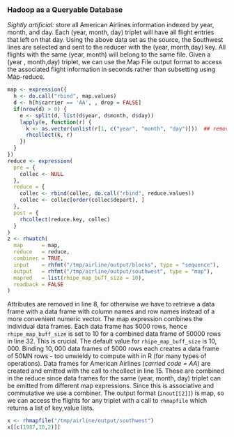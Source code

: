 ### Hadoop as a Queryable Database ###

*Sightly artificial:* store all American Airlines information indexed by year, month, and day.
Each (year, month, day) triplet will have all flight entries that left on that day. Using the above
data set as the source, the Southwest lines are selected and sent to the reducer with the (year, 
month,day) key. All flights with the same (year, month) will belong to the same file. Given a (year
, month,day) triplet, we can use the Map File output format to access the associated flight 
information in seconds rather than subsetting using Map-reduce.

```r
map <- expression({
  h <- do.call("rbind", map.values)
  d <- h[h$carrier == 'AA', , drop = FALSE]
  if(nrow(d) > 0) {
    e <- split(d, list(d$year, d$month, d$day))
    lapply(e, function(r) {
      k <- as.vector(unlist(r[1, c("year", "month", "day")]))  ## remove attributes
      rhcollect(k, r)
    })
  }
})
reduce <- expression(
  pre = { 
    collec <- NULL 
  },
  reduce = {
    collec <- rbind(collec, do.call("rbind", reduce.values))
    collec <- collec[order(collec$depart), ]
  },
  post = {
    rhcollect(reduce.key, collec)
  }
)
z <- rhwatch(
  map      = map,
  reduce   = reduce,
  combiner = TRUE,
  input    = rhfmt("/tmp/airline/output/blocks", type = "sequence"),
  output   = rhfmt("/tmp/airline/output/southwest", type = "map"),
  mapred   = list(rhipe_map_buff_size = 10),
  readback = FALSE
)
```

Attributes are removed in line $8$, for otherwise we have to retrieve a data frame with a data frame 
with column names and row names instead of a more convenient numeric vector. The map expression 
combines the individual data frames. Each data frame has $5000$ rows, hence `rhipe_map_buff_size` is 
set to 10 for a combined data frame of $50000$ rows in line $32$. This is crucial. The default value 
for `rhipe_map_buff_size` is $10,000$. Binding $10,000$ data frames of $5000$ rows each creates a data 
frame of 50MN rows - too unwieldy to compute with in R (for many types of operations). Data frames 
for American Airlines (*carried code = AA*) are created and emitted with the call to rhcollect in line
$15$. These are combined in the reduce since data frames for the same (year, month, day) triplet can 
be emitted from different map expressions. Since this is associative and commutative we use a 
combiner. The output format (`inout[[2]]`) is map, so we can access the flights for any triplet with 
a call to `rhmapfile` which returns a list of key,value lists.

```r
x <- rhmapfile("/tmp/airline/output/southwest")
x[[c(1987,10,2)]]
```